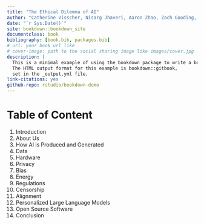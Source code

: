 ```yaml
--- 
title: "The Ethical Dilemma of AI"
author: "Catherine Visscher, Nisarg Jhaveri, Aaron Zhao, Zach Gooding, William Yu"
date: "`r Sys.Date()`"
site: bookdown::bookdown_site
documentclass: book
bibliography: [book.bib, packages.bib]
# url: your book url like 
# cover-image: path to the social sharing image like images/cover.jpg
description: |
  This is a minimal example of using the bookdown package to write a book.
  The HTML output format for this example is bookdown::gitbook,
  set in the _output.yml file.
link-citations: yes
github-repo: rstudio/bookdown-demo
---
```


# Table of Content
1. Introduction
2. About Us
3. How AI is Produced and Generated
4. Data
5. Hardware
6. Privacy
7. Bias
8. Energy
9. Regulations
10. Censorship
11. Alignment
12. Personalized Large Language Models
13. Open Source Software
14. Conclusion





